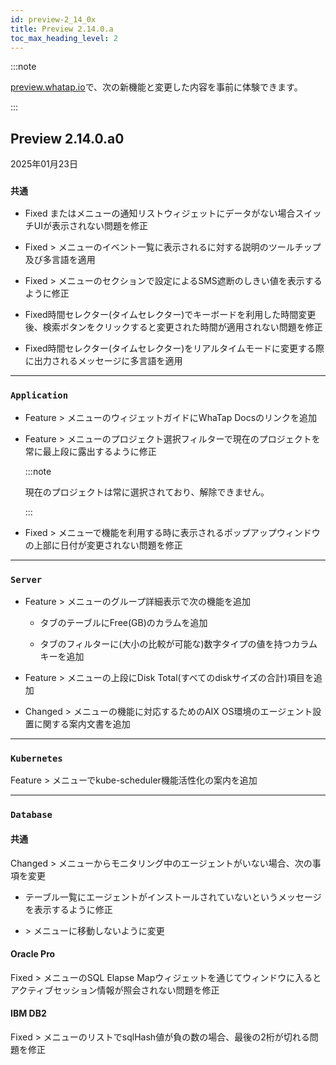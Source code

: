 ```yaml
---
id: preview-2_14_0x
title: Preview 2.14.0.a
toc_max_heading_level: 2
---
```


<head>
<meta name="robots" content="noindex, nofollow"/>
</head>

:::note

[preview.whatap.io](https://preview.whatap.io)で、次の新機能と変更した内容を事前に体験できます。 

:::

## Preview 2.14.0.a0

2025年01月23日

<div class='indentTab'>

### `共通`

- <Status priority='0'>Fixed</Status> <Cmdname sid="side_integratedFlexboard" className="uitext" />または<Cmdname sid="side_flexboard" className="uitext" />メニューの通知リストウィジェットにデータがない場合<Cmdname sid="ITM08413" className="uitext" />スイッチUIが表示されない問題を修正

- <Status priority='0'>Fixed</Status> <Cmdname sid="side_event" className="uitext" /> &gt; <Cmdname sid="side_eventSetting" className="uitext" />メニューのイベント一覧に表示される<Cmdname sid="DSC07196" className="uitext" />に対する説明のツールチップ及び多言語を適用

- <Status priority='0'>Fixed</Status> <Cmdname sid="side_event" className="uitext" /> &gt; <Cmdname sid="side_eventNoti" className="uitext" />メニューの<Cmdname sid="aboids_large_number_alerts" className="uitext" />セクションで設定によるSMS遮断のしきい値を表示するように修正

- <Status priority='0'>Fixed</Status>時間セレクター(タイムセレクター)でキーボードを利用した時間変更後、検索ボタンをクリックすると変更された時間が適用されない問題を修正

- <Status priority='0'>Fixed</Status>時間セレクター(タイムセレクター)をリアルタイムモードに変更する際に出力されるメッセージに多言語を適用

---

### `Application`

- <Status priority='1'>Feature</Status> <Cmdname sid="side_dashboard" className="uitext" /> &gt; <Cmdname sid="side_appDashboard" className="uitext" />メニューの<Cmdname sid="realtime_user" className="uitext" />ウィジェットガイドにWhaTap Docsのリンクを追加

- <Status priority='1'>Feature</Status> <Cmdname sid="side_analysis" className="uitext" /> &gt; <Cmdname sid="side_multi_server_tx_trace" className="uitext" />メニューのプロジェクト選択フィルターで現在のプロジェクトを常に最上段に露出するように修正

  :::note

  現在のプロジェクトは常に選択されており、解除できません。

  :::

- <Status priority='0'>Fixed</Status>  <Cmdname sid="side_statistics" className="uitext" /> &gt; <Cmdname sid="side_tx" className="uitext" />メニューで<Cmdname sid="TTL08868" className="uitext" />機能を利用する時に表示されるポップアップウィンドウの上部に日付が変更されない問題を修正

---

### `Server`

- <Status priority='1'>Feature</Status> <Cmdname sid="side_dashboard" className="uitext" /> &gt; <Cmdname sid="side_serverInventoryMap" className="uitext" />メニューのグループ詳細表示で次の機能を追加

  - <Cmdname sid="TTL08662" className="uitext" />タブのテーブルに<UI>Free(GB)</UI>のカラムを追加

  - <Cmdname sid="TTL08662" className="uitext" />タブのフィルターに(大小の比較が可能な)数字タイプの値を持つカラムキーを追加

- <Status priority='1'>Feature</Status> <Cmdname sid="side_serverList" className="uitext" /> &gt; <Cmdname sid="side_serverDetail" className="uitext" />メニューの上段にDisk Total(すべてのdiskサイズの合計)項目を追加

- <Status priority='1'>Changed</Status> <Cmdname sid="side_dashboard" className="uitext" /> &gt; <Cmdname sid="side_serverInventoryMap" className="uitext" />メニューの機能に対応するためのAIX OS環境のエージェント設置に関する案内文書を追加

---

### `Kubernetes`

<Status priority='1'>Feature</Status> <Cmdname sid="side_management" className="uitext" /> &gt; <Cmdname sid="side_agentInstall" className="uitext" />メニューでkube-scheduler機能活性化の案内を追加

---

### `Database`

#### 共通

<Status priority='1'>Changed</Status> <Cmdname sid="side_dashboard" className="uitext" /> &gt; <Cmdname sid="side_instanceList" className="uitext" />メニューからモニタリング中のエージェントがいない場合、次の事項を変更

- テーブル一覧にエージェントがインストールされていないというメッセージを表示するように修正

- <Cmdname sid="side_management" className="uitext" /> &gt; <Cmdname sid="side_agentInstall" className="uitext" />メニューに移動しないように変更

#### Oracle Pro

<Status priority='0'>Fixed</Status> <Cmdname sid="side_dashboard" className="uitext" /> &gt; <Cmdname sid="side_multiInstance" className="uitext" />メニューの<UI>SQL Elapse Map</UI>ウィジェットを通じて<Cmdname sid="TTL06224" className="uitext" />ウィンドウに入るとアクティブセッション情報が照会されない問題を修正

#### IBM DB2

<Status priority='0'>Fixed</Status> <Cmdname sid="side_reportStat" className="uitext" /> &gt; <Cmdname sid="side_dbSqlStat" className="uitext" />メニューのリストでsqlHash値が負の数の場合、最後の2桁が切れる問題を修正

</div>
